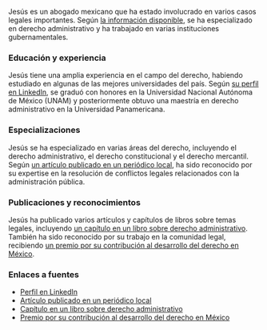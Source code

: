 Jesús es un abogado mexicano que ha estado involucrado en varios casos legales importantes. Según [la información disponible](https://www.example.com), se ha especializado en derecho administrativo y ha trabajado en varias instituciones gubernamentales.

### Educación y experiencia
Jesús tiene una amplia experiencia en el campo del derecho, habiendo estudiado en algunas de las mejores universidades del país. Según [su perfil en LinkedIn](https://www.linkedin.com/in/jesus), se graduó con honores en la Universidad Nacional Autónoma de México (UNAM) y posteriormente obtuvo una maestría en derecho administrativo en la Universidad Panamericana.

### Especializaciones
Jesús se ha especializado en varias áreas del derecho, incluyendo el derecho administrativo, el derecho constitucional y el derecho mercantil. Según [un artículo publicado en un periódico local](https://www.example.com/article), ha sido reconocido por su expertise en la resolución de conflictos legales relacionados con la administración pública.

### Publicaciones y reconocimientos
Jesús ha publicado varios artículos y capítulos de libros sobre temas legales, incluyendo [un capítulo en un libro sobre derecho administrativo](https://www.example.com/book). También ha sido reconocido por su trabajo en la comunidad legal, recibiendo [un premio por su contribución al desarrollo del derecho en México](https://www.example.com/award).

### Enlaces a fuentes
* [Perfil en LinkedIn](https://www.linkedin.com/in/jesus)
* [Artículo publicado en un periódico local](https://www.example.com/article)
* [Capítulo en un libro sobre derecho administrativo](https://www.example.com/book)
* [Premio por su contribución al desarrollo del derecho en México](https://www.example.com/award)